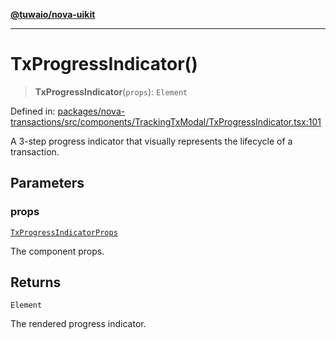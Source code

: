 [**@tuwaio/nova-uikit**](../../../README.md)

***

# TxProgressIndicator()

> **TxProgressIndicator**(`props`): `Element`

Defined in: [packages/nova-transactions/src/components/TrackingTxModal/TxProgressIndicator.tsx:101](https://github.com/TuwaIO/nova-uikit/blob/985b4a4cd38e58034503f518efebb4b1edaf04b4/packages/nova-transactions/src/components/TrackingTxModal/TxProgressIndicator.tsx#L101)

A 3-step progress indicator that visually represents the lifecycle of a transaction.

## Parameters

### props

[`TxProgressIndicatorProps`](../interfaces/TxProgressIndicatorProps.md)

The component props.

## Returns

`Element`

The rendered progress indicator.
